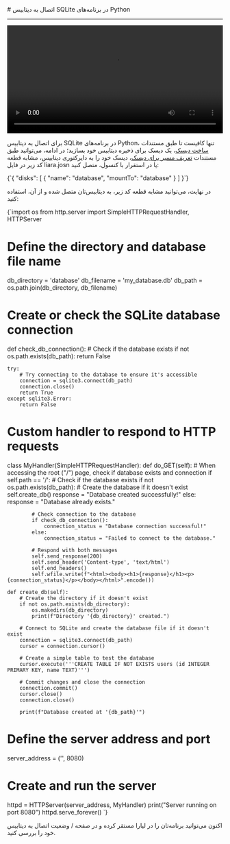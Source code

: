 

<Layout>
<Head>
<title>مستندات اتصال به دیتابیس‌ SQLite در Python - لیارا</title>

<meta property="og:title" content="مستندات خدمات رایانش ابری لیارا" />
<meta property="og:description" content="مستندات مربوط به اتصال به دیتابیس SQLite در پلتفرم Python در لیارا"  />
</Head>
# اتصال به دیتابیس SQLite در برنامه‌های Python
<hr className="mb-2" />

<div className="h-2" />
    <video
    src="https://media.liara.ir/python/python-sqlite.mp4"
    controls="controls"
    className="block w-full"
    width="100%"
    ></video>
<div className="h-2" />

برای اتصال به دیتابیس SQLite در برنامه‌های Python،
تنها کافیست تا 
طبق مستندات <a href="/paas/disks/create" className="text-[#2196f3] ">ساخت دیسک</a>، یک دیسک برای ذخیره دیتابیس خود بسازید؛ در ادامه، می‌توانید طبق مستندات <a href="/paas/disks/route" className="text-[#2196f3] ">تعریف مسیر برای دیسک</a>، دیسک‌ خود را به دایرکتوری دیتابیس، مشابه قطعه کد زیر در فایل <Important>liara.josn</Important> یا در استقرار با کنسول، متصل کنید: 


<div className="h-2" />
    <div dir='ltr'>
    <Highlight className="json">
        {`{
    "disks": [
        {
            "name": "database",
            "mountTo": "database"
        }
    ]
}`}
    </Highlight>
    </div>
<div className="h-2" />

در نهایت، می‌توانید مشابه قطعه کد زیر، به دیتابیس‌تان متصل شده و از آن، استفاده کنید: 

<div className="h-2" />
    <div dir='ltr'>
    <Highlight className="python">
        {`import os
from http.server import SimpleHTTPRequestHandler, HTTPServer

# Define the directory and database file name
db_directory = 'database'
db_filename = 'my_database.db'
db_path = os.path.join(db_directory, db_filename)

# Create or check the SQLite database connection
def check_db_connection():
    # Check if the database exists
    if not os.path.exists(db_path):
        return False
    
    try:
        # Try connecting to the database to ensure it's accessible
        connection = sqlite3.connect(db_path)
        connection.close()
        return True
    except sqlite3.Error:
        return False

# Custom handler to respond to HTTP requests
class MyHandler(SimpleHTTPRequestHandler):
    def do_GET(self):
        # When accessing the root ("/") page, check if database exists and connection
        if self.path == '/':
            # Check if the database exists
            if not os.path.exists(db_path):
                # Create the database if it doesn't exist
                self.create_db()
                response = "Database created successfully!"
            else:
                response = "Database already exists."
            
            # Check connection to the database
            if check_db_connection():
                connection_status = "Database connection successful!"
            else:
                connection_status = "Failed to connect to the database."
            
            # Respond with both messages
            self.send_response(200)
            self.send_header('Content-type', 'text/html')
            self.end_headers()
            self.wfile.write(f"<html><body><h1>{response}</h1><p>{connection_status}</p></body></html>".encode())

    def create_db(self):
        # Create the directory if it doesn't exist
        if not os.path.exists(db_directory):
            os.makedirs(db_directory)
            print(f"Directory '{db_directory}' created.")
        
        # Connect to SQLite and create the database file if it doesn't exist
        connection = sqlite3.connect(db_path)
        cursor = connection.cursor()
        
        # Create a simple table to test the database
        cursor.execute('''CREATE TABLE IF NOT EXISTS users (id INTEGER PRIMARY KEY, name TEXT)''')
        
        # Commit changes and close the connection
        connection.commit()
        cursor.close()
        connection.close()
        
        print(f"Database created at '{db_path}'")

# Define the server address and port
server_address = ('', 8080)

# Create and run the server
httpd = HTTPServer(server_address, MyHandler)
print("Server running on port 8080")
httpd.serve_forever()
`}
    </Highlight>
    </div>
<div className="h-2" />

اکنون می‌توانید برنامه‌تان را در لیارا مستقر کرده و در صفحه <Important>/</Important> وضعیت اتصال به دیتابیس خود را بررسی کنید.

</Layout>